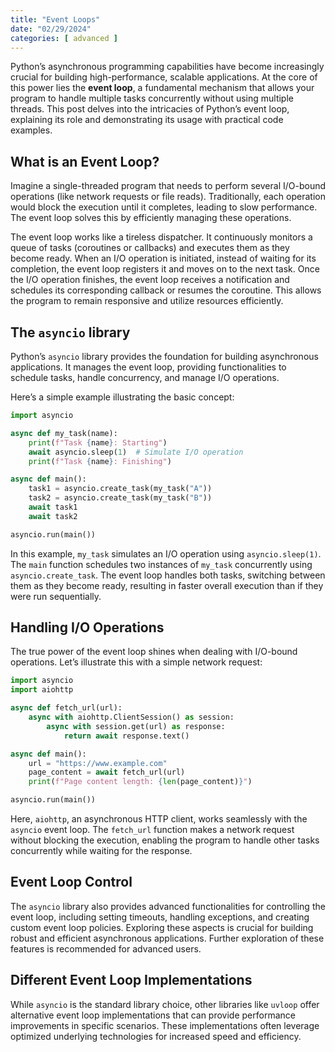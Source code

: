 ```yaml
---
title: "Event Loops"
date: "02/29/2024"
categories: [ advanced ]
---
```



Python's asynchronous programming capabilities have become increasingly crucial for building high-performance, scalable applications. At the core of this power lies the **event loop**, a fundamental mechanism that allows your program to handle multiple tasks concurrently without using multiple threads.  This post delves into the intricacies of Python's event loop, explaining its role and demonstrating its usage with practical code examples.


## What is an Event Loop?

Imagine a single-threaded program that needs to perform several I/O-bound operations (like network requests or file reads). Traditionally, each operation would block the execution until it completes, leading to slow performance.  The event loop solves this by efficiently managing these operations.

The event loop works like a tireless dispatcher. It continuously monitors a queue of tasks (coroutines or callbacks) and executes them as they become ready. When an I/O operation is initiated, instead of waiting for its completion, the event loop registers it and moves on to the next task. Once the I/O operation finishes, the event loop receives a notification and schedules its corresponding callback or resumes the coroutine.  This allows the program to remain responsive and utilize resources efficiently.


## The `asyncio` library

Python's `asyncio` library provides the foundation for building asynchronous applications. It manages the event loop, providing functionalities to schedule tasks, handle concurrency, and manage I/O operations.

Here's a simple example illustrating the basic concept:


```python
import asyncio

async def my_task(name):
    print(f"Task {name}: Starting")
    await asyncio.sleep(1)  # Simulate I/O operation
    print(f"Task {name}: Finishing")

async def main():
    task1 = asyncio.create_task(my_task("A"))
    task2 = asyncio.create_task(my_task("B"))
    await task1
    await task2

asyncio.run(main())
```

In this example, `my_task` simulates an I/O operation using `asyncio.sleep(1)`.  The `main` function schedules two instances of `my_task` concurrently using `asyncio.create_task`. The event loop handles both tasks, switching between them as they become ready, resulting in faster overall execution than if they were run sequentially.


## Handling I/O Operations

The true power of the event loop shines when dealing with I/O-bound operations. Let's illustrate this with a simple network request:

```python
import asyncio
import aiohttp

async def fetch_url(url):
    async with aiohttp.ClientSession() as session:
        async with session.get(url) as response:
            return await response.text()

async def main():
    url = "https://www.example.com"
    page_content = await fetch_url(url)
    print(f"Page content length: {len(page_content)}")

asyncio.run(main())
```

Here, `aiohttp`, an asynchronous HTTP client, works seamlessly with the `asyncio` event loop.  The `fetch_url` function makes a network request without blocking the execution, enabling the program to handle other tasks concurrently while waiting for the response.


##  Event Loop Control

The `asyncio` library also provides advanced functionalities for controlling the event loop, including setting timeouts, handling exceptions, and creating custom event loop policies.  Exploring these aspects is crucial for building robust and efficient asynchronous applications.  Further exploration of these features is recommended for advanced users.



##  Different Event Loop Implementations

While `asyncio` is the standard library choice, other libraries like `uvloop` offer alternative event loop implementations that can provide performance improvements in specific scenarios.  These implementations often leverage optimized underlying technologies for increased speed and efficiency.

